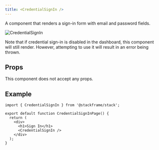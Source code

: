 ```yaml
---
title: <CredentialSignIn />
---
```


A component that renders a sign-in form with email and password fields.

![CredentialSignIn](../imgs/credential-sign-in.png)

Note that if credential sign-in is disabled in the dashboard, this component will still render. However, attempting to use it will result in an error being thrown.

## Props

This component does not accept any props.

## Example

```tsx
import { CredentialSignIn } from '@stackframe/stack';

export default function CredentialSignInPage() {
  return (
    <div>
      <h1>Sign In</h1>
      <CredentialSignIn />
    </div>
  );
}
```